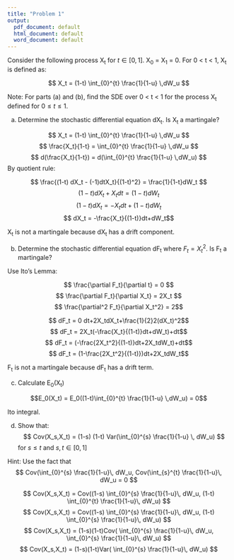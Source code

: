 ```yaml
---
title: "Problem 1"
output:
  pdf_document: default
  html_document: default
  word_document: default
---
```


Consider the following process X~t~ for $t \in [0, 1]$. X~0~ = X~1~ = 0.
For 0 < t < 1, X~t~ is defined as:

$$ X_t = (1-t)   \int_{0}^{t} \frac{1}{1-u} \,dW_u $$

Note: For parts (a) and (b), find the SDE over 0 < t < 1 for the process X~t~ defined for $0 \le t \le 1$.

(a) Determine the stochastic differential equation dX~t~. Is X~t~ a martingale?

$$ X_t = (1-t)   \int_{0}^{t} \frac{1}{1-u} \,dW_u $$
$$ \frac{X_t}{1-t} = \int_{0}^{t} \frac{1}{1-u} \,dW_u $$
$$ d(\frac{X_t}{1-t}) = d(\int_{0}^{t} \frac{1}{1-u} \,dW_u) $$
By quotient rule: 

$$ \frac{(1-t) dX_t - (-1)dtX_t}{(1-t)^2} = \frac{1}{1-t}dW_t $$
$$ (1-t) dX_t + X_t dt = (1-t) dW_t$$
$$ (1-t)dX_t = -X_t dt + (1-t) dW_t $$
$$ dX_t = -\frac{X_t}{(1-t)}dt+dW_t$$

X~t~ is not a martingale because dX~t~ has a drift component. 

(b) Determine the stochastic differential equation dF~t~ where $F_t = X_t^2$. Is F~t~ a martingale?

Use Ito's Lemma:

$$ \frac{\partial F_t}{\partial t} = 0 $$
$$ \frac{\partial F_t}{\partial X_t} = 2X_t $$
$$ \frac{\partial^2 F_t}{\partial X_t^2} = 2$$

$$ dF_t = 0 dt+2X_tdX_t+\frac{1}{2}2(dX_t)^2$$
$$ dF_t = 2X_t(-\frac{X_t}{(1-t)}dt+dW_t)+dt$$
$$ dF_t = (-\frac{2X_t^2}{(1-t)}dt+2X_tdW_t)+dt$$
$$ dF_t = (1-\frac{2X_t^2}{(1-t)})dt+2X_tdW_t$$

F~t~ is not a martingale because dF~t~ has a drift term. 

(c) Calculate E~0~(X~t~)

$$E_0(X_t) = E_0((1-t)\int_{0}^{t} \frac{1}{1-u} \,dW_u) = 0$$

Ito integral.

(d) Show that:
$$ Cov(X_s,X_t) = (1-s) (1-t) Var(\int_{0}^{s} \frac{1}{1-u} \, dW_u) $$
for $s \le t$ and $s, t  \in [0,1]$

Hint: Use the fact that $$ Cov(\int_{0}^{s} \frac{1}{1-u}\, dW_u, Cov(\int_{s}^{t} \frac{1}{1-u}\, dW_u = 0 $$

$$ Cov(X_s,X_t) = Cov((1-s) \int_{0}^{s} \frac{1}{1-u}\, dW_u, (1-t) \int_{0}^{t} \frac{1}{1-u}\, dW_u) $$
$$ Cov(X_s,X_t) = Cov((1-s) \int_{0}^{s} \frac{1}{1-u}\, dW_u, (1-t) \int_{0}^{s} \frac{1}{1-u}\, dW_u) $$
$$ Cov(X_s,X_t) = (1-s)(1-t)Cov( \int_{0}^{s} \frac{1}{1-u}\, dW_u, \int_{0}^{s} \frac{1}{1-u}\, dW_u) $$
$$ Cov(X_s,X_t) = (1-s)(1-t)Var( \int_{0}^{s} \frac{1}{1-u}\, dW_u) $$